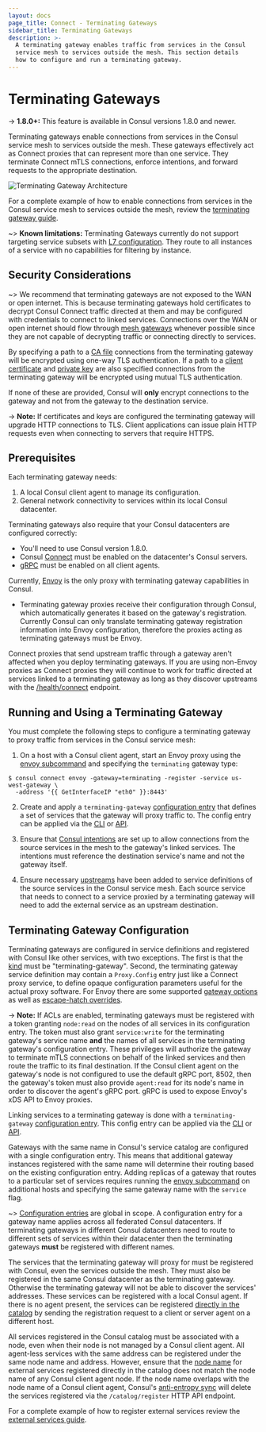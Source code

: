 ```yaml
---
layout: docs
page_title: Connect - Terminating Gateways
sidebar_title: Terminating Gateways
description: >-
  A terminating gateway enables traffic from services in the Consul
  service mesh to services outside the mesh. This section details
  how to configure and run a terminating gateway.
---
```


# Terminating Gateways

-> **1.8.0+:** This feature is available in Consul versions 1.8.0 and newer.

Terminating gateways enable connections from services in the Consul service mesh to
services outside the mesh. These gateways effectively act as Connect proxies that can
represent more than one service. They terminate Connect mTLS connections, enforce intentions,
and forward requests to the appropriate destination.

![Terminating Gateway Architecture](/img/terminating-gateways.png)

For a complete example of how to enable connections from services in the Consul service mesh to
services outside the mesh, review the [terminating gateway guide](https://learn.hashicorp.com/consul/developer-mesh/terminating-gateways).

~> **Known limitations:** Terminating Gateways currently do not support targeting service subsets with
[L7 configuration](/docs/connect/l7-traffic-management). They route to all instances of a service with no capabilities
for filtering by instance.

## Security Considerations

~> We recommend that terminating gateways are not exposed to the WAN or open internet. This is because terminating gateways
hold certificates to decrypt Consul Connect traffic directed at them and may be configured with credentials to connect
to linked services. Connections over the WAN or open internet should flow through [mesh gateways](/docs/connect/mesh-gateway)
whenever possible since they are not capable of decrypting traffic or connecting directly to services.

By specifying a path to a [CA file](/docs/agent/config-entries/terminating-gateway#cafile) connections
from the terminating gateway will be encrypted using one-way TLS authentication. If a path to a
[client certificate](/docs/agent/config-entries/terminating-gateway#certfile)
and [private key](/docs/agent/config-entries/terminating-gateway#keyfile) are also specified connections
from the terminating gateway will be encrypted using mutual TLS authentication.

If none of these are provided, Consul will **only** encrypt connections to the gateway and not
from the gateway to the destination service.

-> **Note:** If certificates and keys are configured the terminating gateway will upgrade HTTP connections to TLS.
Client applications can issue plain HTTP requests even when connecting to servers that require HTTPS.

## Prerequisites

Each terminating gateway needs:

1. A local Consul client agent to manage its configuration.
2. General network connectivity to services within its local Consul datacenter.

Terminating gateways also require that your Consul datacenters are configured correctly:

- You'll need to use Consul version 1.8.0.
- Consul [Connect](/docs/agent/options#connect) must be enabled on the datacenter's Consul servers.
- [gRPC](/docs/agent/options#grpc_port) must be enabled on all client agents.

Currently, [Envoy](https://www.envoyproxy.io/) is the only proxy with terminating gateway capabilities in Consul.

- Terminating gateway proxies receive their configuration through Consul, which
  automatically generates it based on the gateway's registration. Currently Consul
  can only translate terminating gateway registration information into Envoy
  configuration, therefore the proxies acting as terminating gateways must be Envoy.

Connect proxies that send upstream traffic through a gateway aren't
affected when you deploy terminating gateways. If you are using non-Envoy proxies as
Connect proxies they will continue to work for traffic directed at services linked to
a terminating gateway as long as they discover upstreams with the
[/health/connect](/api/health#list-nodes-for-connect-capable-service) endpoint.

## Running and Using a Terminating Gateway

You must complete the following steps to configure a terminating gateway to proxy traffic from services in the Consul service mesh:

1. On a host with a Consul client agent, start an Envoy proxy using the [envoy subcommand](/docs/commands/connect/envoy#terminating-gateways) and
   specifying the `terminating` gateway type:

```shell
$ consul connect envoy -gateway=terminating -register -service us-west-gateway \
  -address '{{ GetInterfaceIP "eth0" }}:8443'
```

2. Create and apply a `terminating-gateway` [configuration entry](/docs/agent/config-entries/terminating-gateway) that defines
   a set of services that the gateway will proxy traffic to. The config entry can be applied via the
   [CLI](/docs/commands/config/write) or [API](/api/config#apply-configuration).

3. Ensure that [Consul intentions](/docs/commands/intention) are set up to allow connections from the source services in the mesh
   to the gateway's linked services. The intentions must reference the destination service's name and not the gateway itself.

4. Ensure necessary [upstreams](/docs/connect/registration/service-registration#upstream-configuration-reference)
   have been added to service definitions of the source services in the Consul service mesh. Each source service that needs
   to connect to a service proxied by a terminating gateway will need to add the external service as an upstream destination.

## Terminating Gateway Configuration

Terminating gateways are configured in service definitions and registered with Consul like other services, with two exceptions.
The first is that the [kind](/api/agent/service#kind) must be "terminating-gateway". Second,
the terminating gateway service definition may contain a `Proxy.Config` entry just like a
Connect proxy service, to define opaque configuration parameters useful for the actual proxy software.
For Envoy there are some supported [gateway options](/docs/connect/proxies/envoy#gateway-options) as well as
[escape-hatch overrides](/docs/connect/proxies/envoy#escape-hatch-overrides).

-> **Note:** If ACLs are enabled, terminating gateways must be registered with a token granting `node:read` on the nodes
of all services in its configuration entry. The token must also grant `service:write` for the terminating gateway's service name **and**
the names of all services in the terminating gateway's configuration entry. These privileges will authorize the gateway
to terminate mTLS connections on behalf of the linked services and then route the traffic to its final destination.
If the Consul client agent on the gateway's node is not configured to use the default gRPC port, 8502, then the gateway's token
must also provide `agent:read` for its node's name in order to discover the agent's gRPC port. gRPC is used to expose Envoy's xDS API to Envoy proxies.

Linking services to a terminating gateway is done with a `terminating-gateway`
[configuration entry](/docs/agent/config-entries/terminating-gateway). This config entry can be applied via the
[CLI](/docs/commands/config/write) or [API](/api/config#apply-configuration).

Gateways with the same name in Consul's service catalog are configured with a single configuration entry.
This means that additional gateway instances registered with the same name will determine their routing based on the existing configuration entry.
Adding replicas of a gateway that routes to a particular set of services requires running the
[envoy subcommand](/docs/commands/connect/envoy#terminating-gateways) on additional hosts and specifying
the same gateway name with the `service` flag.

~> [Configuration entries](/docs/agent/config-entries) are global in scope. A configuration entry for a gateway name applies
across all federated Consul datacenters. If terminating gateways in different Consul datacenters need to route to different
sets of services within their datacenter then the terminating gateways **must** be registered with different names.

The services that the terminating gateway will proxy for must be registered with Consul, even the services outside the mesh. They must also be registered
in the same Consul datacenter as the terminating gateway. Otherwise the terminating gateway will not be able to
discover the services' addresses. These services can be registered with a local Consul agent.
If there is no agent present, the services can be registered [directly in the catalog](/api/catalog#register-entity)
by sending the registration request to a client or server agent on a different host.

All services registered in the Consul catalog must be associated with a node, even when their node is
not managed by a Consul client agent. All agent-less services with the same address can be registered under the same node name and address.
However, ensure that the [node name](/api/catalog.html#node) for external services registered directly in the catalog
does not match the node name of any Consul client agent node. If the node name overlaps with the node name of a Consul client agent,
Consul's [anti-entropy sync](/docs/internals/anti-entropy) will delete the services registered via the `/catalog/register` HTTP API endpoint.

For a complete example of how to register external services review the
[external services guide](https://learn.hashicorp.com/consul/developer-discovery/external).
